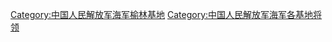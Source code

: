 [[Category:中国人民解放军海军榆林基地|Category:中国人民解放军海军榆林基地]]
[[Category:中国人民解放军海军各基地将领|Category:中国人民解放军海军各基地将领]]